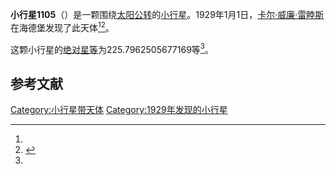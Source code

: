 {{Infobox planet
| bgcolour = #FFFFC0
| name = 1105 Fragaria
| symbol = 
| image = 
| caption = 
| discovery = yes
| discovery_ref = 
| discoverer = [[卡尔·威廉·雷睦斯|卡尔·威廉·雷睦斯]]
| discovery_site = [[海德堡|海德堡]] 
| discovered = 1929年1月1日
| designations = yes
| mp_name = 
| named_after = 
| alt_names = 1929 AB/ 1947 KB / 1977 EU / A916 MA / A917 UH
| mp_category = [[主带小行星|主带小行星]]
| orbit_ref = <ref name="a">[http://ssd.jpl.nasa.gov/sbdb.cgi?sstr=1105 1105 Fragaria] {{Wayback|url=http://ssd.jpl.nasa.gov/sbdb.cgi?sstr=1105 |date=20210901150826 }}，小行星數據庫瀏覽器（JPL Small-Body Database Browser）－[[美国国家航空航天局|美国国家航空航天局]]喷气推进实验室</ref>
| epoch = 2456400.5 (2013年4月18日更新)
| aphelion = {{convert|3.326950466408787|AU|km|3|abbr=on|lk=out}}
| perihelion = {{convert|2.695246590134479|AU|km|3|abbr=on}}
| semimajor = {{convert|3.011098528271633|AU|km|3|abbr=on}}
| eccentricity = 0.104895916
| period = 1908.47237 [[日|日]]<br />5.23[[儒略年|儒略年]]
| avg_speed = 
| inclination = 10.96605913860166
| asc_node = 116.916988560638
| mean_anomaly = 
| arg_peri = 225.7962505677169
| satellites = 
| physical_characteristics = yes
| dimensions = 
| mass = 
| density = 
| surface_grav = 
| escape_velocity = 
| sidereal_day = 
| axial_tilt = 
| pole_ecliptic_lat = 
| pole_ecliptic_lon = 
| albedo = 
| temperatures= 
| temp_name1 = 
| mean_temp_1 = 
| max_temp_1 = 
| temp_name2 = 
| max_temp_2 = 
| spectral_type = 
| abs_magnitude = 225.7962505677169
}}

'''小行星1105'''（{{lang-en|1105 Fragaria}}）是一颗围绕[[太阳|太阳]][[公转|公转]]的[[小行星|小行星]]。1929年1月1日，[[卡尔·威廉·雷睦斯|卡尔·威廉·雷睦斯]]在海德堡发现了此天体<ref name="a" /><ref>{{cite news|title=小行星列表|url=http://cfa-www.harvard.edu/iau/lists/NumberedMPs.txt|accessdate=2013-07-08|newspaper=哈佛大学|archive-date=2008-05-17|archive-url=https://web.archive.org/web/20080517010638/http://cfa-www.harvard.edu/iau/lists/NumberedMPs.txt|dead-url=no}}</ref>。

这颗小行星的[[绝对星等|绝对星等]]为225.7962505677169等<ref name="a" />。

==参考文献==
{{reflist}}
{{Minor Planet Number|[[小行星1104|小行星1104]]|[[小行星1106|小行星1106]]}}

{{小天体}}

[[Category:小行星带天体|Category:小行星带天体]]
[[Category:1929年发现的小行星|Category:1929年发现的小行星]]

{{asteroid-stub}}
